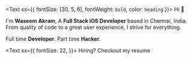 <Text sx={{ fontSize: [30, 5, 6], fontWeight: `bold`, color: `heading` }}>
  Hi 👋
</Text>

I'm **Waseem Akram**, A **Full Stack iOS Developer** based in Chennai, India.
From quality of code to a great user experience, 
I strive for everything.

Full time **Developer**. Part time **Hacker**.


<Text sx={{ fontSize: 22,  }}>
Hiring? Checkout my <a>resume</a>
</Text>


